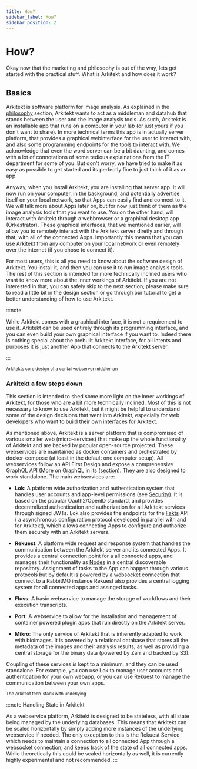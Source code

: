 ```yaml
---
title: How?
sidebar_label: How?
sidebar_position: 2
---
```




# How?

Okay now that the marketing and philosophy is out of the way, lets get started with the practical stuff. What is Arkitekt and how does it work?


## Basics

Arkitekt is software platform for image analysis. As explained in the [philosophy](/docs/philosophy) section, Arkitekt wants to act as 
a middleman and datahub that stands between the user and the image analysis tools. As such, Arkitekt is an installable app that runs on a computer in your
lab (or just yours if you don't want to share). In more technical terms this app is in actually server platform, that provides a graphical webinterface for the user to interact with, and also some
programming endpoints for the tools to interact with. We acknowledge that even the word server can be a bit daunting, and comes with a lot of connotations of some tedious explainations
from the IT department for some of you. But don't worry, we have tried to make it as easy as possible to get started and its perfectly fine to just think of it as an app.

Anyway, when you install Arkitekt, you are installing that server app. It will now run on your computer, in the background, and potentially advertise itself on your local network, so that
Apps can easily find and connect to it. We will talk more about Apps later on, but for now just think of them as the image analysis tools that you want to use. 
You on the other hand, will interact with Arkitekt through a webbrowser or a graphical desktop app (Orkestrator). These graphical interfaces, that we mentioned earlier, will allow you to remotely interact with the
Arkitekt server diretly and through that, with all of the connected Apps. Importantly this means that you can use Arkitekt from any computer on your local network or even remotely over the internet (if you chose to connect it).

For most users, this is all you need to know about the software design of Arkitekt. You install it, and then you can use it to run image analysis tools. The rest of this section is intended for more technically
inclined users who want to know more about the inner workings of Arkitekt. If you are not interested in that, you can safely skip to the next section, please make sure to read a little bit in the design
section or go through our tutorial to get a better understanding of how to use Arkitekt.

:::note 

While Arkitekt comes with a graphical interface, it is not a requirement to use it. Arkitekt can be used entirely through its programming interface, and you can even build your own graphical interface if you want to.
Indeed there is nothing special about the prebuilt Arkitekt interface, for all intents and purposes it is just another App that connects to the Arkitekt server.   

:::

<div className="mt-2 p-6">
<Image img={thumbnail} />

<div className="text-gray-400 mb-2">
<small>Arkitekts core design of a cental webserver middleman </small>
</div>
</div>

### Arkitekt a few steps down

This section is intended to shed some more light on the inner workings of Arkitekt, for those who are a bit more technically inclined. Most of this is not necessary to know to use Arkitekt, but it might be helpful to understand
some of the design decisions that went into Arkitekt, especially for web developers who want to build their own interfaces for Arkitekt.

As mentioned above, Arkitekt is a server platform that is compromised of various smaller web (micro-services) that make up the whole functionality of Arkitekt and are backed by popular open-source projected.
These webservices are maintained as docker containers and orchestrated by docker-compose (at least in the default one computer setup). All webservices follow
an API First Design and expose a comprehensive GraphQL API (More on GraphQL in its ([section](/design/graphql)). They are also designed  to work standalone. The main webservices are:

- **Lok**: A platform wide authorization and authentication system that handles user accounts and app-level permissions (see [Security](/design/security)). It is based on the popular Oauth2/OpenID standard, and provides
decentralized authentication and authorization for all Arkitekt services through signed JWTs. Lok also provides the endpoints for the [Fakts](/design/configuration) API 
( a asynchronous configuration protocol developed in parallel with and for Arkitekt), which allows connecting Apps to configure and authorize them securely with an Arkitekt servers.


- **Rekuest**: A platform wide request and response system that handles the communication between the Arkitekt server and its connected Apps. It provides a central connection point for a all connected apps, and manages their
functionality as [Nodes](/design/nodes) in a central discoverable repository. Assignment of tasks to the App can happen through various protocols but by default is powered by a websocket connection that connect to a RabbitMQ instance
Rekuest also provides a central logging system for all connected apps and assinged tasks.

- **Fluss**: A basic webservice to manage the storage of workflows and their execution transcripts.

- **Port**: A webservice to allow for  the  installation and management of container powered plugin apps that run directly on the Arkitekt server.

- **Mikro**: The only service of Arkitekt that is inherently adapted to work with bioimages. It is powered by a relational database that stores all the metadata of the images and their analysis results, as well
as providing a central storage for the binary data (powered by Zarr and backed by S3). 

Coupling of these services is kept to a minimum, and they can be used standalone. For example, you can use Lok to manage user accounts and authentication for your own webapp, or you can use Rekuest to manage the communication
between your own apps. 








<div className="mt-2 max-w-[30%]">
<Image img={techstack} />

<div className="text-gray-400 mb-2">
<small>The Arkitekt tech-stack with underlying  </small>
</div>
</div>


:::note Handling State in Arkitekt

As a webservice platform, Arkitekt is designed to be stateless, with all state being managed by the underlying databases. This means that Arkitekt can be scaled horizontally by simply adding more instances of the underlying
webservice if needed. The only exception to this is the Rekuest Service which needs to maintain a connection to all connected App through a websocket connection, and keeps track of the state of all connected apps. While theoretically
this could be scaled horizontally as well, it is currently highly experimental and not recommended.
:::